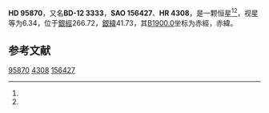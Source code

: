 {{Starbox begin
| name = HD 95870
}}
{{Starbox observe
| epoch = [[J2000.0|J2000.0]]
| constell = {{星座名待查}}<ref name=SIMBAD>{{cite web
 | url=http://simbad.u-strasbg.fr/simbad/sim-id?Ident=HR+4308
 | title =Pulsating variable Star
 | publisher=Centre de Données astronomiques de Strasbourg
 | work=SIMBAD
 | accessdate=2012-07-13}}</ref><ref name=DATA>{{cite web
 | url=http://vizier.u-strasbg.fr/viz-bin/VizieR-5?-out.add=.&-source=5050&-corr=PK=HR&-out.max=9999&HR=4308
 | title=VizieR Detailed Page
 | accessdate=2012-07-13
 | archive-date=2019-02-16
 | archive-url=https://web.archive.org/web/20190216122614/http://vizier.u-strasbg.fr/viz-bin/VizieR-5?-out.add=.&-source=5050&-corr=PK=HR&-out.max=9999&HR=4308
 | dead-url=no
 }}</ref>
| 星官 = 
| ra = {{RA|11|3|36.5}}<ref name=SIMBAD /><ref name=DATA />
| dec = {{DEC|-13|26|4}}<ref name=SIMBAD /><ref name=DATA />
| appmag_v = 6.34<ref name=SIMBAD /><ref name=DATA />
}}
{{Starbox character
| class = G5<ref name=SIMBAD /><ref name=DATA />
| b-v = 0.88<ref name=SIMBAD /><ref name=DATA />
| u-b = 0.6<ref name=SIMBAD /><ref name=DATA />
| r-i = <ref name=SIMBAD /><ref name=DATA />
| variable = 
}}
{{Starbox astrometry
| radial_v = 0.6
| prop_mo_ra = -10
| parallax = 
| p_error = 
}}
{{Starbox catalog
| names =BD-12 3333，[[SAO星表|SAO]] 156427，[[HD星表|HD]] 95870，[[HR星表|HR]] 4308}}
{{Starbox reference |Simbad=HR+4308}}
{{Starbox end}}

'''HD 95870'''，又名'''BD-12 3333'''，'''SAO 156427'''、'''HR 4308'''，是一颗恒星<ref name=SIMBAD /><ref name=DATA />，视星等为6.34，位于[[銀道座標系|銀經]]266.72，[[銀道座標系|銀緯]]41.73，其[[B1900.0|B1900.0]]坐标为赤經{{RA|10|58|37.1}}，赤緯{{DEC|-12|41.73|46}}。

== 参考文献 ==
{{reflist}}

{{star-stub}}

[[Category:HD和HDE天體|95870]]
[[Category:HR天體|4308]]
[[Category:SAO天體|156427]]